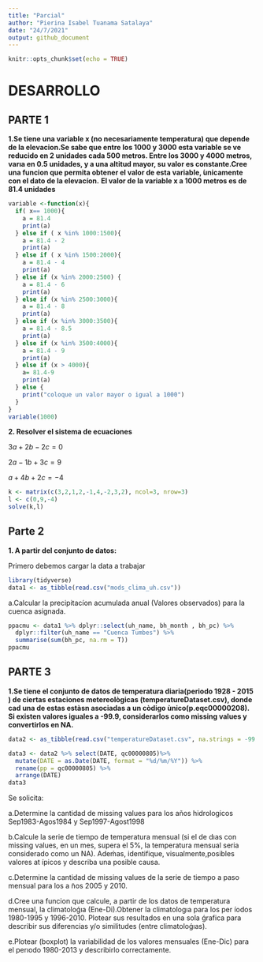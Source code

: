 ```yaml
---
title: "Parcial"
author: "Pierina Isabel Tuanama Satalaya"
date: "24/7/2021"
output: github_document
---
```


```r
knitr::opts_chunk$set(echo = TRUE)
```

# DESARROLLO

## PARTE 1

**1.Se tiene una variable x (no necesariamente temperatura) que depende de la elevacion.Se sabe que entre los 1000 y 3000 esta variable se ve reducido en 2 unidades cada 500 metros. Entre los 3000 y 4000 metros, varıa en 0.5 unidades, y a una altitud mayor, su valor es constante.Cree una funcion que permita obtener el valor de esta variable,  ́unicamente con el dato de la elevacíon.**
**El valor de la variable x a 1000 metros es de 81.4 unidades**

```r
variable <-function(x){
  if( x== 1000){
    a = 81.4
    print(a)
  } else if ( x %in% 1000:1500){
    a = 81.4 - 2 
    print(a)
  } else if ( x %in% 1500:2000){
    a = 81.4 - 4 
    print(a)
  } else if (x %in% 2000:2500) {
    a = 81.4 - 6
    print(a)
  } else if (x %in% 2500:3000){
    a = 81.4 - 8
    print(a)
  } else if (x %in% 3000:3500){
    a = 81.4 - 8.5
    print(a)
  } else if (x %in% 3500:4000){
    a = 81.4 - 9
    print(a)
  } else if (x > 4000){
    a= 81.4-9
    print(a)
  } else {
    print("coloque un valor mayor o igual a 1000")
  }
}
variable(1000)
```


**2. Resolver el sistema de ecuaciones**

$3a + 2b - 2c  = 0$

$2a - 1b + 3c  = 9$

$a  + 4b + 2c  = -4$

```r
k <- matrix(c(3,2,1,2,-1,4,-2,3,2), ncol=3, nrow=3)
l <- c(0,9,-4)
solve(k,l)
```

## Parte 2

**1. A partir del conjunto de datos:**

Primero debemos cargar la data a trabajar

```r
library(tidyverse)
data1 <- as_tibble(read.csv("mods_clima_uh.csv"))
```


a.Calcular la precipitacíon acumulada anual (Valores observados) para la cuenca asignada.

```r
ppacmu <- data1 %>% dplyr::select(uh_name, bh_month , bh_pc) %>% 
  dplyr::filter(uh_name == "Cuenca Tumbes") %>% 
  summarise(sum(bh_pc, na.rm = T))
ppacmu
```
## PARTE 3

**1.Se tiene el conjunto de datos de temperatura diaria(periodo 1928 - 2015 ) de ciertas estaciones metereològicas (temperatureDataset.csv), donde cad una de estas estàsn asociadas a un còdigo ùnico(p.eqc00000208). Si existen valores iguales a -99.9, considerarlos como missing values y convertirlos en NA.**

```r
data2 <- as_tibble(read.csv("temperatureDataset.csv", na.strings = -99.9))

data3 <- data2 %>% select(DATE, qc00000805)%>%
  mutate(DATE = as.Date(DATE, format = "%d/%m/%Y")) %>% 
  rename(pp = qc00000805) %>% 
  arrange(DATE)
data3
```


Se solicita:

a.Determine la cantidad de missing values para los años hidrologicos Sep1983-Agos1984 y Sep1997-Agost1998



b.Calcule la serie de tiempo de temperatura mensual (si el de dıas con missing values, en un mes, supera el 5%, la temperatura mensual seria considerado como un NA). Adeḿas, identifique, visualmente,posibles valores at ́ıpicos y describa una posible causa.


c.Determine la cantidad de missing values de la serie de tiempo a paso mensual para los a ̃nos 2005 y 2010.



d.Cree una funcion que calcule, a partir de los datos de temperatura mensual, la climatoloǵıa (Ene-Di).Obtener la climatologıa para los per ́ıodos 1980-1995 y 1996-2010. Plotear sus resultados en una sola ǵrafica para describir sus diferencias y/o similitudes (entre climatoloǵıas).



e.Plotear (boxplot) la variabilidad de los valores mensuales (Ene-Dic) para el perıodo 1980-2013 y describirlo correctamente.





